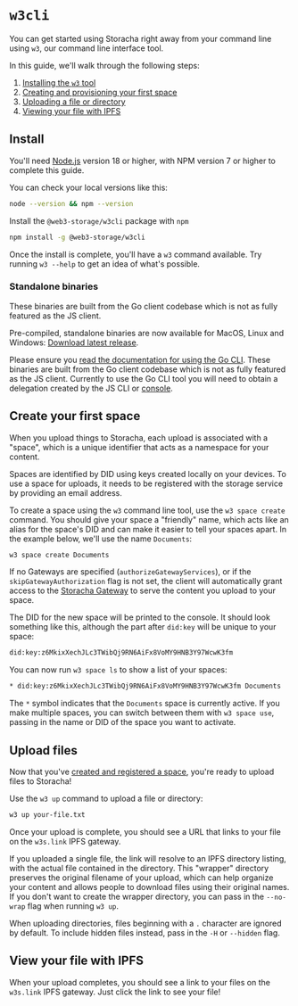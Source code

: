 
# `w3cli`

You can get started using Storacha right away from your command line using `w3`, our command line interface tool.

In this guide, we'll walk through the following steps:

1. [Installing the `w3` tool](#install)
2. [Creating and provisioning your first space](#create-your-first-space)
3. [Uploading a file or directory](#upload-files)
4. [Viewing your file with IPFS](#view-your-file-with-ipfs)

## Install

You'll need [Node.js](https://nodejs.org) version 18 or higher, with NPM version 7 or higher to complete this guide.

You can check your local versions like this:

```bash
node --version && npm --version
```

Install the `@web3-storage/w3cli` package with `npm`

```bash
npm install -g @web3-storage/w3cli
```

Once the install is complete, you'll have a `w3` command available. Try running `w3 --help` to get an idea of what's possible.

### Standalone binaries

<Callout type="warning">
  These binaries are built from the Go client codebase which is not as fully featured as the JS client.
</Callout>

Pre-compiled, standalone binaries are now available for MacOS, Linux and Windows: [Download latest release](https://github.com/storacha/go-w3up/releases/latest).

Please ensure you [read the documentation for using the Go CLI](https://github.com/storacha/go-w3up#cli). These binaries are built from the Go client codebase which is not as fully featured as the JS client. Currently to use the Go CLI tool you will need to obtain a delegation created by the JS CLI or [console](https://console.storacha.network).

## Create your first space

When you upload things to Storacha, each upload is associated with a <abbr id="space">"space"</abbr>, which is a unique identifier that acts as a namespace for your content.

Spaces are identified by <abbr id="did">DID</abbr> using keys created locally on your devices. To use a space for uploads, it needs to be registered with the storage service by providing an email address.

To create a space using the `w3` command line tool, use the `w3 space create` command. You should give your space a "friendly" name, which acts like an alias for the space's DID and can make it easier to tell your spaces apart. In the example below, we'll use the name `Documents`:

```bash
w3 space create Documents
```

If no Gateways are specified (`authorizeGatewayServices`), or if the `skipGatewayAuthorization` flag is not set, the client will automatically grant access to the [Storacha Gateway](https://github.com/storacha/freeway) to serve the content you upload to your space.

The DID for the new space will be printed to the console. It should look something like this, although the part after `did:key` will be unique to your space:

```bash
did:key:z6MkixXechJLc3TWibQj9RN6AiFx8VoMY9HNB3Y97WcwK3fm
```

You can now run `w3 space ls` to show a list of your spaces:

```bash
* did:key:z6MkixXechJLc3TWibQj9RN6AiFx8VoMY9HNB3Y97WcwK3fm Documents
```

The `*` symbol indicates that the `Documents` space is currently active. If you make multiple spaces, you can switch between them with `w3 space use`, passing in the name or DID of the space you want to activate.

## Upload files

Now that you've [created and registered a space](#create-space), you're ready to upload files to Storacha!

Use the `w3 up` command to upload a file or directory:

```bash
w3 up your-file.txt
```

Once your upload is complete, you should see a URL that links to your file on the `w3s.link` <abbr id="gateway">IPFS gateway</abbr>.

If you uploaded a single file, the link will resolve to an IPFS directory listing, with the actual file contained in the directory. This "wrapper" directory preserves the original filename of your upload, which can help organize your content and allows people to download files using their original names. If you don't want to create the wrapper directory, you can pass in the `--no-wrap` flag when running `w3 up`.

When uploading directories, files beginning with a `.` character are ignored by default. To include hidden files instead, pass in the `-H` or `--hidden` flag.

## View your file with IPFS

When your upload completes, you should see a link to your files on the `w3s.link` <abbr id="gateway">IPFS gateway</abbr>. Just click the link to see your file!
